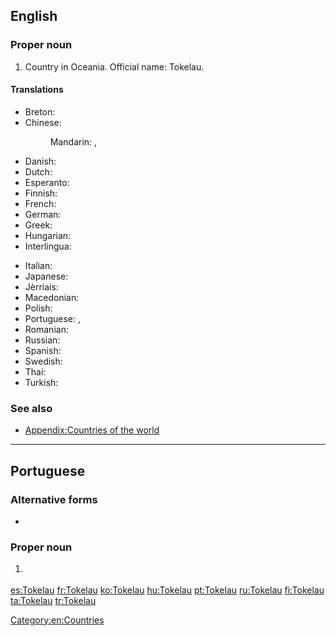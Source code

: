 ==English==
{{wikipedia}}

===Proper noun===
{{en-proper noun}}

# Country in Oceania. Official name: Tokelau.

====Translations====
{{trans-top|Oceanic country}}
* Breton: {{t|br|Tokelau}}
* Chinese:
*: Mandarin: {{t|cmn|托克勞|sc=Hani}}, {{t|cmn|托克劳|tr=Tuōkèláo|sc=Hani}}
* Danish: {{t|da|Tokelau}}
* Dutch: {{t|nl|Tokelau-eilanden}}
* Esperanto: {{t|eo|Tokelao}}
* Finnish: {{t+|fi|Tokelau}}
* French: {{t|fr|Tokélaou}}
* German: {{t|de|Tokelau}}
* Greek: {{t|el|Τοκελάου}}
* Hungarian: {{t|hu|Tokelau-szigetek}}
* Interlingua: {{t|ia|Tokelau}}
{{trans-mid}}
* Italian: {{t|it|Tokelau}}
* Japanese: {{t|ja|トケラウ諸島|tr=トケラウしょとう, tokerau shotō}}
* Jèrriais: {{t|roa-jer|Tokelau}}
* Macedonian: {{t|mk|Токелау|n|tr=Tokeláu}}
* Polish: {{t|pl|Tokelau}}
* Portuguese: {{t+|pt|Tokelau|m-f}}, {{t|pt|Toquelau|m-f}}
* Romanian: {{t|ro|Tokelau}}
* Russian: {{t|ru|Токелау}}
* Spanish: {{t+|es|Tokelau}}
* Swedish: {{t|sv|Tokelau}}
* Thai: {{t|th|โตเกเลา|tr=dtohgaylao}}
* Turkish: {{t+|tr|Tokelau}}
{{trans-bottom}}

===See also===
* [[Appendix:Countries of the world]]

[[Category:en:Countries]]

----

==Portuguese==

===Alternative forms===
* {{l/pt|Toquelau}}

===Proper noun===
{{pt-proper noun|m-f}}

# {{l/en|Tokelau}} {{gloss|oceanic country}}

[[es:Tokelau]]
[[fr:Tokelau]]
[[ko:Tokelau]]
[[hu:Tokelau]]
[[pt:Tokelau]]
[[ru:Tokelau]]
[[fi:Tokelau]]
[[ta:Tokelau]]
[[tr:Tokelau]]
